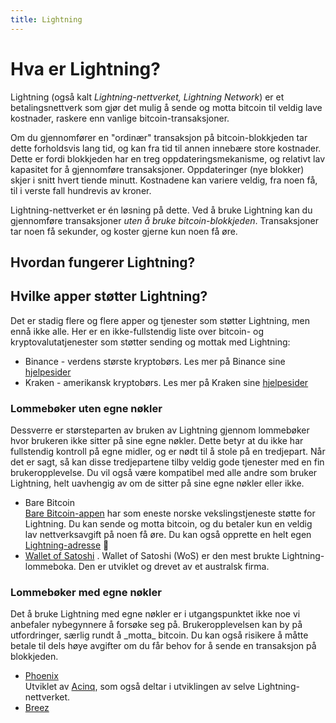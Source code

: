 ```yaml
---
title: Lightning
---
```



# Hva er Lightning?

Lightning (også kalt _Lightning-nettverket, Lightning Network_) er et
betalingsnettverk som gjør det mulig å sende og motta bitcoin til veldig lave
kostnader, raskere enn vanlige bitcoin-transaksjoner.

Om du gjennomfører en "ordinær" transaksjon på bitcoin-blokkjeden tar dette
forholdsvis lang tid, og kan fra tid til annen innebære store kostnader. Dette
er fordi blokkjeden har en treg oppdateringsmekanisme, og relativt lav kapasitet
for å gjennomføre transaksjoner. Oppdateringer (nye blokker) skjer i snitt hvert
tiende minutt. Kostnadene kan variere veldig, fra noen få, til i verste fall
hundrevis av kroner.

Lightning-nettverket er én løsning på dette. Ved å bruke Lightning kan du
gjennomføre transaksjoner _uten å bruke bitcoin-blokkjeden_. Transaksjoner tar
noen få sekunder, og koster gjerne kun noen få øre.

## Hvordan fungerer Lightning?

## Hvilke apper støtter Lightning?

Det er stadig flere og flere apper og tjenester som støtter Lightning, men ennå
ikke alle. Her er en ikke-fullstendig liste over bitcoin- og
kryptovalutatjenester som støtter sending og mottak med Lightning:

- Binance - verdens største kryptobørs. Les mer på Binance sine
  [hjelpesider](https://www.binance.com/en/support/faq/how-to-use-the-bitcoin-lightning-network-to-deposit-and-withdraw-btc-on-binance-7a4eb2d9ccaf4433908b448aa3a93493)
- Kraken - amerikansk kryptobørs. Les mer på Kraken sine
  [hjelpesider](https://support.kraken.com/hc/en-us/articles/5068216131988-How-do-I-send-bitcoin-on-the-Lightning-Network-)

### Lommebøker uten egne nøkler

Dessverre er størsteparten av bruken av Lightning gjennom lommebøker hvor
brukeren ikke sitter på sine egne nøkler. Dette betyr at du ikke har fullstendig
kontroll på egne midler, og er nødt til å stole på en tredjepart. Når det er
sagt, så kan disse tredjepartene tilby veldig gode tjenester med en fin
brukeropplevelse. Du vil også være kompatibel med alle andre som bruker
Lightning, helt uavhengig av om de sitter på sine egne nøkler eller ikke.

- Bare Bitcoin  
  [Bare Bitcoin-appen](https://bb.no/app) har som eneste norske
  vekslingstjeneste støtte for Lightning. Du kan sende og motta bitcoin, og du
  betaler kun en veldig lav nettverksavgift på noen få øre. Du kan også opprette
  en helt egen [Lightning-adresse](/bb/lightningadresse.mdx) 👀
- [Wallet of Satoshi](https://www.walletofsatoshi.com/) . Wallet of Satoshi
  (WoS) er den mest brukte Lightning-lommeboka. Den er utviklet og drevet av et
  australsk firma.

### Lommebøker med egne nøkler

<Callout>
  Det å bruke Lightning med egne nøkler er i utgangspunktet ikke noe vi
  anbefaler nybegynnere å forsøke seg på. Brukeropplevelsen kan by på
  utfordringer, særlig rundt å _motta_ bitcoin. Du kan også risikere å måtte
  betale til dels høye avgifter om du får behov for å sende en transaksjon på
  blokkjeden.
</Callout>

- [Phoenix](https://phoenix.acinq.co/)  
  Utviklet av [Acinq](https://acinq.co/), som også deltar i utviklingen av selve
  Lightning-nettverket.
- [Breez](https://breez.technology/mobile/)
